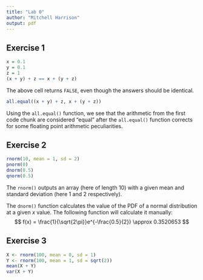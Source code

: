 ```yaml
---
title: "Lab 0"
author: "Mitchell Harrison"
output: pdf
---
```


## Exercise 1
```r
x = 0.1
y = 0.1
z = 1
(x + y) + z == x + (y + z)
```

The above cell returns `FALSE`, even though the answers should be identical.

```r
all.equal((x + y) + z, x + (y + z))
```

Using the `all.equal()` function, we see that the arithmetic from the first
code chunk are considered "equal" after the `all.equal()` function corrects for
some floating point arithmetic peculiarities.

## Exercise 2
```r
rnorm(10, mean = 1, sd = 2)
pnorm(0)
dnorm(0.5)
qnorm(0.5)
```

The `rnorm()` outputs an array (here of length 10) with a given mean and
standard deviation (here 1 and 2 respectively).

The `dnorm()` function calculates the value of the PDF of a normal distribution
at a given $x$ value. The following function will calculate it manually:
$$
f(x) = \frac{1}{\sqrt{2\pi}}e^{-\frac{0.5}{2}} \approx 0.3520653
$$

## Exercise 3
```r
X <- rnorm(100, mean = 0, sd = 1)
Y <- rnorm(100, mean = 1, sd = sqrt(2))
mean(X + Y)
var(X + Y)
```

